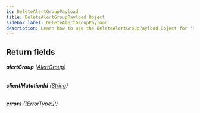```yaml
---
id: DeleteAlertGroupPayload
title: DeleteAlertGroupPayload Object
sidebar_label: DeleteAlertGroupPayload
description: Learn how to use the DeleteAlertGroupPayload Object for 's API.
---
```


## Return fields

###### <b>alertGroup</b> ([AlertGroup](api/schema/object/AlertGroup.mdx))

###### <b>clientMutationId</b> ([String](api/schema/scalar/String.mdx))

###### <b>errors</b> ([[ErrorType!]!](api/schema/object/ErrorType.mdx))
